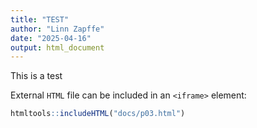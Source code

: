 ```yaml
---
title: "TEST"
author: "Linn Zapffe"
date: "2025-04-16"
output: html_document
---
```


This is a test

External `HTML` file can be included in an `<iframe>` element:

```r
htmltools::includeHTML("docs/p03.html")
```